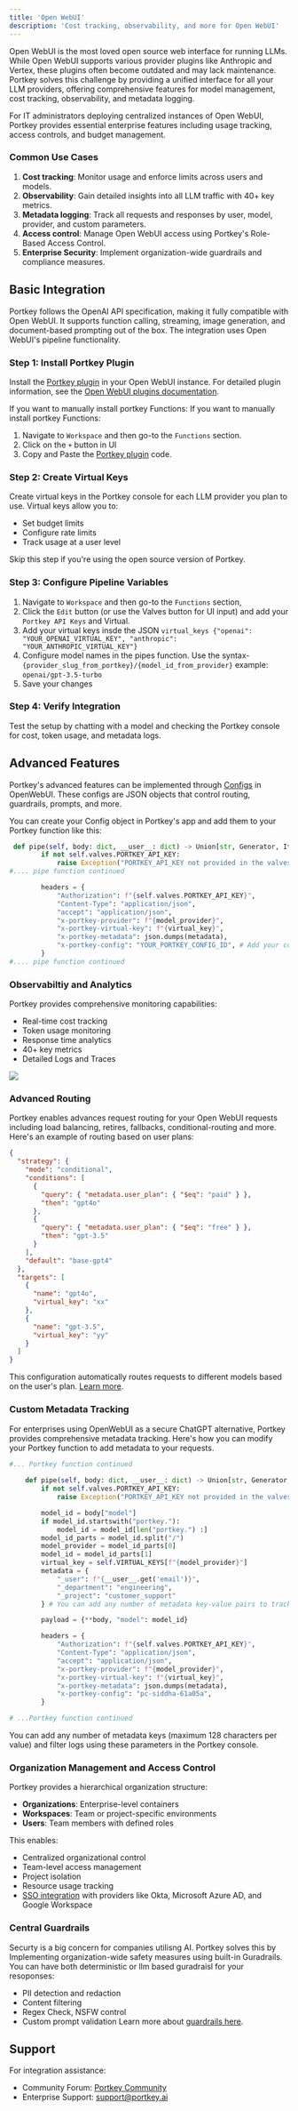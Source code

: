 ```yaml
---
title: 'Open WebUI'
description: 'Cost tracking, observability, and more for Open WebUI'
---
```


Open WebUI is the most loved open source web interface for running LLMs. While Open WebUI supports various provider plugins like Anthropic and Vertex, these plugins often become outdated and may lack maintenance. Portkey solves this challenge by providing a unified interface for all your LLM providers, offering comprehensive features for model management, cost tracking, observability, and metadata logging.

For IT administrators deploying centralized instances of Open WebUI, Portkey provides essential enterprise features including usage tracking, access controls, and budget management.

### Common Use Cases
1. **Cost tracking**: Monitor usage and enforce limits across users and models.
2. **Observability**: Gain detailed insights into all LLM traffic with 40+ key metrics.
3. **Metadata logging**: Track all requests and responses by user, model, provider, and custom parameters.
4. **Access control**: Manage Open WebUI access using Portkey's Role-Based Access Control.
5. **Enterprise Security**: Implement organization-wide guardrails and compliance measures.

## Basic Integration

Portkey follows the OpenAI API specification, making it fully compatible with Open WebUI. It supports function calling, streaming, image generation, and document-based prompting out of the box. The integration uses Open WebUI's pipeline functionality.

### Step 1: Install Portkey Plugin
Install the [Portkey plugin](https://openwebui.com/f/nath/portkey/) in your Open WebUI instance. For detailed plugin information, see the [Open WebUI plugins documentation](https://docs.openwebui.com/tutorials/plugin/functions).

If you want to manually install portkey Functions: 
If you want to manually install portkey Functions: 
1. Navigate to `Workspace` and then go-to the `Functions` section.
2. Click on the `+` button in UI
3. Copy and Paste the [Portkey plugin](https://openwebui.com/f/nath/portkey/) code.

### Step 2: Create Virtual Keys
Create virtual keys in the Portkey console for each LLM provider you plan to use. Virtual keys allow you to:
- Set budget limits
- Configure rate limits
- Track usage at a user level

<Note>
    Skip this step if you're using the open source version of Portkey.
</Note>

### Step 3: Configure Pipeline Variables
1. Navigate to `Workspace` and then go-to the `Functions` section,
2. Click the `Edit` button (or use the Valves button for UI input) and add your `Portkey API Keys` and Virtual.
3. Add your virtual keys insde the JSON 
`virtual_keys {"openai": "YOUR_OPENAI_VIRTUAL_KEY", "anthropic": "YOUR_ANTHROPIC_VIRTUAL_KEY"}` 
4. Configure model names in the pipes function. Use the syntax- `{provider_slug_from_portkey}/{model_id_from_provider}` example: `openai/gpt-3.5-turbo`
5. Save your changes

### Step 4: Verify Integration
Test the setup by chatting with a model and checking the Portkey console for cost, token usage, and metadata logs.

## Advanced Features
Portkey's advanced features can be implemented through [Configs](docs-core/product/ai-gateway/configs) in OpenWebUI. These configs are JSON objects that control routing, guardrails, prompts, and more.

You can create your Config object in Portkey's app and add them to your Portkey function like this:
```py
 def pipe(self, body: dict, __user__: dict) -> Union[str, Generator, Iterator]:
        if not self.valves.PORTKEY_API_KEY:
            raise Exception("PORTKEY_API_KEY not provided in the valves.")
#.... pipe function continued

        headers = {
            "Authorization": f"{self.valves.PORTKEY_API_KEY}",
            "Content-Type": "application/json",
            "accept": "application/json",
            "x-portkey-provider": f"{model_provider}",
            "x-portkey-virtual-key": f"{virtual_key}",
            "x-portkey-metadata": json.dumps(metadata),
            "x-portkey-config": "YOUR_PORTKEY_CONFIG_ID", # Add your config is the headers:
        }
#.... pipe function continued
```


### Observabiltiy and Analytics
Portkey provides comprehensive monitoring capabilities:
- Real-time cost tracking
- Token usage monitoring
- Response time analytics
- 40+ key metrics
- Detailed Logs and Traces

<Frame>
  <img src="/images/product/product-1.png"/>
</Frame>

### Advanced Routing
Portkey enables advances request routing for your Open WebUI requests including load balancing, retires, fallbacks, conditional-routing and more. Here's an example of routing based on user plans:

```json
{
  "strategy": {
    "mode": "conditional",
    "conditions": [
      {
        "query": { "metadata.user_plan": { "$eq": "paid" } },
        "then": "gpt4o"
      },
      {
        "query": { "metadata.user_plan": { "$eq": "free" } },
        "then": "gpt-3.5"
      }
    ],
    "default": "base-gpt4"
  },
  "targets": [
    {
      "name": "gpt4o",
      "virtual_key": "xx"
    },
    {
      "name": "gpt-3.5",
      "virtual_key": "yy"
    }
  ]
}
```

This configuration automatically routes requests to different models based on the user's plan. [Learn more](docs-core/product/ai-gateway).

### Custom Metadata Tracking
For enterprises using OpenWebUI as a secure ChatGPT alternative, Portkey provides comprehensive metadata tracking. Here's how you can modify your Portkey function to add metadata to your requests.

```python
#... Portkey function continued
    
    def pipe(self, body: dict, __user__: dict) -> Union[str, Generator, Iterator]:
        if not self.valves.PORTKEY_API_KEY:
            raise Exception("PORTKEY_API_KEY not provided in the valves.")

        model_id = body["model"]
        if model_id.startswith("portkey."):
            model_id = model_id[len("portkey.") :]
        model_id_parts = model_id.split("/")
        model_provider = model_id_parts[0]
        model_id = model_id_parts[1]
        virtual_key = self.VIRTUAL_KEYS[f"{model_provider}"]
        metadata = {
            "_user": f"{__user__.get('email')}",
            "_department": "engineering",
            "_project": "customer_support"
        } # You can add any number of metadata key-value pairs to track your model usage

        payload = {**body, "model": model_id}

        headers = {
            "Authorization": f"{self.valves.PORTKEY_API_KEY}",
            "Content-Type": "application/json",
            "accept": "application/json",
            "x-portkey-provider": f"{model_provider}",
            "x-portkey-virtual-key": f"{virtual_key}",
            "x-portkey-metadata": json.dumps(metadata),
            "x-portkey-config": "pc-siddha-61a05a",
        }

# ...Portkey function continued
```
You can add any number of metadata keys (maximum 128 characters per value) and filter logs using these parameters in the Portkey console.

### Organization Management and Access Control
Portkey provides a hierarchical organization structure:

- **Organizations**: Enterprise-level containers
- **Workspaces**: Team or project-specific environments
- **Users**: Team members with defined roles

This enables:
- Centralized organizational control
- Team-level access management
- Project isolation
- Resource usage tracking
- [SSO integration](/docs-core/product/enterprise-offering.mdx) with providers like Okta, Microsoft Azure AD, and Google Workspace

### Central Guardrails
Securty is a big concern for companies utilisng AI. Portkey solves this by Implementing organization-wide safety measures using built-in Guradrails. You can have both deterministic or llm based guradraisl for your resoponses:
- PII detection and redaction
- Content filtering
- Regex Check, NSFW control
- Custom prompt validation
Learn more about [guardrails here](/docs-core/product/guardrails).


## Support
For integration assistance:
- Community Forum: [Portkey Community](https://portkey.wiki/community)
- Enterprise Support: support@portkey.ai
